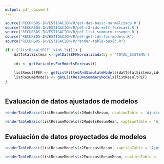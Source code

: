 ```yaml
---
output: pdf_document
---
```


```r
source('RECURSOS-INVESTIGACION/R/get-dat-basic-normalizada.R')
source('RECURSOS-INVESTIGACION/R/pef-r2-ids-eeff-forecast.R')
source('RECURSOS-INVESTIGACION/R/pef-list-summary-resumen.R')
source('RECURSOS-INVESTIGACION/R/pef-get-ids-for-models.R')
source("RECURSOS-INVESTIGACION/R/render-table-basic.R")

if (!('listResultPEF' %in% ls())) {
    datTotalSistema <- getDatEEFFNormalizada(by = 'TOTAL_SISTEMA')
    
    ids <- getVariablesForModelsForecast()
    
    listResultPEF <- getListFittedAndSimulateModels(datTotalSistema,ids)
    listResumeModels <- getListResumeSummaryModels(listResultPEF)
}



```


## Evaluación de datos ajustados de modelos

```r
renderTableBasic(listResumeModels$r2ModelsResum, captionTable = 'Ajuste R2 por cuenta')
```

```r
renderTableBasic(listResumeModels$r2ModelsResumMean, captionTable = 'Ajuste R2 por modelo')
```


## Evaluación de datos proyectados de modelos

```r
renderTableBasic(listResumeModels$r2ForecastResum, captionTable = 'Ajuste R2 de proyeciones por cuenta')
```

```r
renderTableBasic(listResumeModels$r2ForecastResumMean, captionTable = 'Ajuste R2 de proyeciones por modelo')
```
